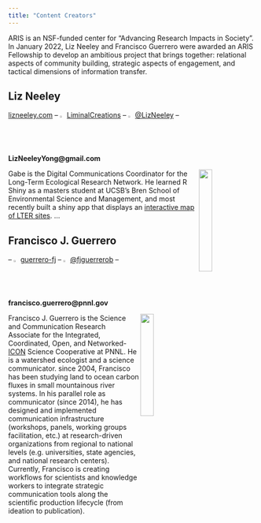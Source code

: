 ```yaml
---
title: "Content Creators"
---
```


ARIS is an NSF-funded center for "Advancing Research Impacts in Society". In January 2022, Liz Neeley and Francisco Guerrero were awarded an ARIS Fellowship to develop an ambitious project that brings together: relational aspects of community building, strategic aspects of engagement, and tactical dimensions of information transfer.

## Liz Neeley

[lizneeley.com](https://www.lizneeley.com/) -- <img src="images/github-logo.png" width="2%"/> [LiminalCreations](https://github.com/LiminalCreations) -- <img src="images/twitter-logo.png" width="2%"/> [\@LizNeeley](https://twitter.com/lizneeley?lang=en) -- **LizNeeleyYong@gmail.com**

<img src="images/lneeley.png" align="right" width="23%"/>

Gabe is the Digital Communications Coordinator for the Long-Term Ecological Research Network. He learned R Shiny as a masters student at UCSB's Bren School of Environmental Science and Management, and most recently built a shiny app that displays an [interactive map of LTER sites](hyyp://lternet.edu/sites). ...

## Francisco J. Guerrero

 -- <img src="images/github-logo.png" width="2%"/> [guerrero-fj](https://github.com/guerrero-fj) -- <img src="images/twitter-logo.png" width="2%"/> [\@fjguerrerob](https://twitter.com/fjguerrerob) -- **francisco.guerrero@pnnl.gov**
 
<img src="images/guerrero_fj_3.png" align="right" width="23%"/>

Francisco J. Guerrero is the Science and Communication Research Associate for the Integrated, Coordinated, Open, and Networked-[ICON](https://www.pnnl.gov/projects/icon-science) Science Cooperative at PNNL. He is a watershed ecologist and a science communicator. 
since 2004, Francisco has been studying land to ocean carbon fluxes in small mountainous river systems. In his parallel role as communicator (since 2014), he has designed and implemented communication infrastructure (workshops, panels, working groups facilitation, etc.) at research-driven organizations from regional to national levels (e.g. universities, state agencies, and national research centers). Currently, Francisco is creating workflows for scientists and knowledge workers to integrate strategic communication tools along the scientific production lifecycle (from ideation to publication).

